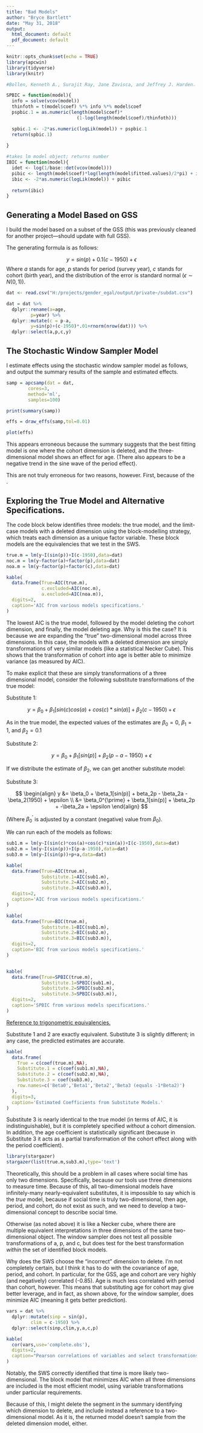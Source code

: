 ```yaml
---
title: "Bad Models"
author: "Bryce Bartlett"
date: "May 31, 2018"
output:
  html_document: default
  pdf_document: default
---
```


```r
knitr::opts_chunk$set(echo = TRUE)
library(apcwin)
library(tidyverse)
library(knitr)

#Bollen, Kenneth A., Surajit Ray, Jane Zavisca, and Jeffrey J. Harden. 2012. “A Comparison of Bayes Factor Approximation Methods Including Two New Methods.” Sociological Methods & Research 41(2):294–324.

SPBIC = function(model){
  info = solve(vcov(model))
  thinfoth = t(model$coef) %*% info %*% model$coef
  pspbic.1 = as.numeric(length(model$coef)*
                          (1-log(length(model$coef)/thinfoth)))

  spbic.1 <- -2*as.numeric(logLik(model)) + pspbic.1
  return(spbic.1)
  
}

#takes lm model object; returns number
IBIC = function(model){
  idet <- log(1/base::det(vcov(model)))
  pibic <- length(model$coef)*log(length(model$fitted.values)/2*pi) + idet
  ibic <- -2*as.numeric(logLik(model)) + pibic
  
  return(ibic)
}

```
## Generating a Model Based on GSS

I build the model based on a subset of the GSS (this was previously cleaned for another project---should update with full GSS).

The generating formula is as follows:

$$
y = sin(p) + 0.1(c-1950) + \epsilon
$$
Where $a$ stands for age, $p$ stands for period (survey year), $c$ stands for cohort (birth year), and the distribution of the error is standard normal ($\epsilon \sim N(0,1)$).

```r
dat <- read.csv("H:/projects/gender_egal/output/private~/subdat.csv") 

dat = dat %>%
  dplyr::rename(a=age,
         p=year) %>%
  dplyr::mutate(c = p-a,
         y=sin(p)+(c-1950)*.01+rnorm(nrow(dat))) %>%
  dplyr::select(a,p,c,y)
```

## The Stochastic Window Sampler Model

I estimate effects using the stochastic window sampler model as follows, and output the summary results of the sample and estimated effects.

```r
samp = apcsamp(dat = dat,
        cores=3,
        method='ml',
        samples=100)

print(summary(samp))

effs = draw_effs(samp,tol=0.01)

plot(effs)

```

This appears erroneous because the summary suggests that the best fitting model is one where the cohort dimension is deleted, and the three-dimensional model shows an effect for age. (There also appears to be a negative trend in the sine wave of the period effect).

This are not truly erroneous for two reasons, however. First, because of the .

## Exploring the True Model and Alternative Specifications.

The code block below identifies three models: the true model, and the limit-case models with a deleted dimension using the block-modelling strategy, which treats each dimension as a unique factor variable. These block models are the equivalencies that we test in the SWS.

```r
true.m = lm(y~I(sin(p))+I(c-1950),data=dat)
noc.m = lm(y~factor(a)+factor(p),data=dat)
noa.m = lm(y~factor(p)+factor(c),data=dat)

kable(
  data.frame(True=AIC(true.m),
             c.excluded=AIC(noc.m),
             a.excluded=AIC(noa.m)),
  digits=2,
  caption='AIC from various models specifications.'
)

```


The lowest AIC is the true model, followed by the model deleting the cohort dimension, and finally, the model deleting age. Why is this the case? It is because we are expanding the "true" two-dimensional model across three dimensions. In this case, the models with a deleted dimension are simply transformations of very similar models (like a statistical Necker Cube). This shows that the transformation of cohort into age is better able to minimize variance (as measured by AIC).

To make explicit that these are simply transformations of a three dimensional model, consider the following substitute transformations of the true model:

Substitute 1:

$$
y = \beta_0 + \beta_1[sin(c)cos(a) + cos(c)*sin(a)] + \beta_2(c-1950) + \epsilon
$$

As in the true model, the expected values of the estimates are $\beta_0 = 0$, $\beta_1 = 1$, and $\beta_2 = 0.1$

Substitute 2:

$$
y = \beta_0 + \beta_1[sin(p)] + \beta_2(p-a-1950) + \epsilon
$$

If we distribute the estimate of $\beta_2$, we can get another substitute model:

Substitute 3:

$$
\begin{align}
y &= \beta_0 + \beta_1[sin(p)] + beta_2p - \beta_2a - \beta_2(1950) + \epsilon \\
  &= \beta_0^{\prime} + \beta_1[sin(p)] + \beta_2p + -\beta_2a + \epsilon
\end{align}
$$

(Where $\beta_0^{\prime}$ is adjusted by a constant (negative) value from $\beta_0$).

We can run each of the models as follows:

```r
sub1.m = lm(y~I(sin(c)*cos(a)+cos(c)*sin(a))+I(c-1950),data=dat)
sub2.m = lm(y~I(sin(p))+I(p-a-1950),data=dat)
sub3.m = lm(y~I(sin(p))+p+a,data=dat)

kable(
  data.frame(True=AIC(true.m),
             Substitute.1=AIC(sub1.m),
             Substitute.2=AIC(sub2.m),
             substitute.3=AIC(sub3.m)),
  digits=2,
  caption='AIC from various models specifications.'
)

kable(
  data.frame(True=BIC(true.m),
             Substitute.1=BIC(sub1.m),
             Substitute.2=BIC(sub2.m),
             substitute.3=BIC(sub3.m)),
  digits=2,
  caption='BIC from various models specifications.'
)


kable(
  data.frame(True=SPBIC(true.m),
             Substitute.1=SPBIC(sub1.m),
             Substitute.2=SPBIC(sub2.m),
             substitute.3=SPBIC(sub3.m)),
  digits=2,
  caption='SPBIC from various models specifications.'
)

```




[Reference to trigonometric equivalencies.](https://brownmath.com/twt/sumdiff.htm#sincosAplusmnB)

Substitute 1 and 2 are exactly equivalent. Substitute 3 is slightly different; in any case, the predicted estimates are accurate.


```r

kable(
  data.frame(
    True = c(coef(true.m),NA),
    Substitute.1 = c(coef(sub1.m),NA),
    Substitute.2 = c(coef(sub2.m),NA),
    Substitute.3 = coef(sub3.m),
    row.names=c('Beta0','Beta1','Beta2','Beta3 (equals -1*Beta2)')
  ), 
  digits=3,
  caption='Estimated Coefficients from Substitute Models.'
)

```



Substitute 3 is nearly identical to the true model (in terms of AIC, it is indistinguishable), but it is completely specified *without* a cohort dimension. In addition, the age coefficient is statistically significant (because in Substitute 3 it acts as a partial transformation of the cohort effect along with the period coefficient).

```r
library(stargazer)
stargazer(list(true.m,sub3.m),type='text')
```

Theoretically, this should be a problem in all cases where social time has only two dimensions. Specifically, because our tools use three dimensions to measure time. Because of this, all two-dimensional models have infinitely-many nearly-equivalent substitutes, it is impossible to say which is the *true* model, because if social time is truly two-dimensional, then age, period, and cohort, do not exist as such, and we need to develop a two-dimensional concept to describe social time.

Otherwise (as noted above) it is like a Necker cube, where there are multiple equivalent interpretations in three dimensions of the same two-dimensional object. The window sampler does not test all possible transformations of a, p, and c, but does test for the best transformation *within* the set of identified block models.

Why does the SWS choose the "incorrect" dimension to delete. I'm not completely certain, but I think it has to do with the covariance of age, period, and cohort. In particular, for the GSS, age and cohort are very highly (and negatively) correlated (-0.85). Age is much less correlated with period than cohort, however. This means that substituting age for cohort may give better leverage, and in fact, as shown above, for the window sampler, does minimize AIC (meaning it gets better prediction).


```r
vars = dat %>%
  dplyr::mutate(sinp = sin(p),
         clim = c-1950) %>%
  dplyr::select(sinp,clim,y,a,c,p)

kable(
  cor(vars,use='complete.obs'),
  digits=2,
  caption="Pearson correlations of variables and select transformations."
)

```


Notably, the SWS correctly identified that time is more likely two-dimensional. The block model that minimizes AIC when all three dimensions are included is the most efficient model, using variable transformations under particular requirements.

Because of this, I might delete the segment in the summary identifying which dimension to delete, and include instead a reference to a two-dimensional model. As it is, the returned model doesn't sample from the deleted dimension model, either. 
